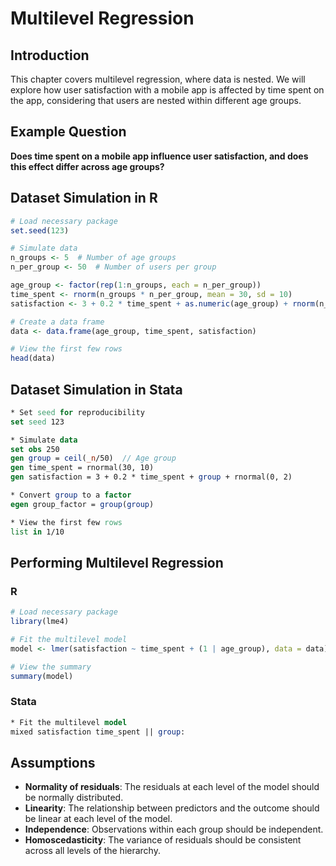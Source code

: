 # Multilevel Regression

## Introduction

This chapter covers multilevel regression, where data is nested. We will explore how user satisfaction with a mobile app is affected by time spent on the app, considering that users are nested within different age groups.

## Example Question

**Does time spent on a mobile app influence user satisfaction, and does this effect differ across age groups?**

## Dataset Simulation in R

```r
# Load necessary package
set.seed(123)

# Simulate data
n_groups <- 5  # Number of age groups
n_per_group <- 50  # Number of users per group

age_group <- factor(rep(1:n_groups, each = n_per_group))
time_spent <- rnorm(n_groups * n_per_group, mean = 30, sd = 10)
satisfaction <- 3 + 0.2 * time_spent + as.numeric(age_group) + rnorm(n_groups * n_per_group, sd = 2)

# Create a data frame
data <- data.frame(age_group, time_spent, satisfaction)

# View the first few rows
head(data)
```

## Dataset Simulation in Stata

```stata
* Set seed for reproducibility
set seed 123

* Simulate data
set obs 250
gen group = ceil(_n/50)  // Age group
gen time_spent = rnormal(30, 10)
gen satisfaction = 3 + 0.2 * time_spent + group + rnormal(0, 2)

* Convert group to a factor
egen group_factor = group(group)

* View the first few rows
list in 1/10
```

## Performing Multilevel Regression

### R

```r
# Load necessary package
library(lme4)

# Fit the multilevel model
model <- lmer(satisfaction ~ time_spent + (1 | age_group), data = data)

# View the summary
summary(model)
```

### Stata

```stata
* Fit the multilevel model
mixed satisfaction time_spent || group:
```

## Assumptions

-   **Normality of residuals**: The residuals at each level of the model should be normally distributed.
-   **Linearity**: The relationship between predictors and the outcome should be linear at each level of the model.
-   **Independence**: Observations within each group should be independent.
-   **Homoscedasticity**: The variance of residuals should be consistent across all levels of the hierarchy.
